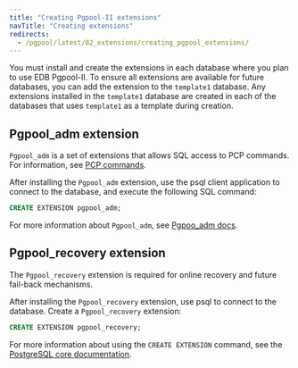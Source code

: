 ```yaml
---
title: "Creating Pgpool-II extensions"
navTitle: "Creating extensions"
redirects:
  - /pgpool/latest/02_extensions/creating_pgpool_extensions/
---
```


You must install and create the extensions in each database where you plan to use EDB Pgpool-II. To ensure all extensions are available for future databases, you can add the extension to the `template1` database. Any extensions installed in the `template1` database are created in each of the databases that uses `template1` as a template during creation.

## Pgpool_adm extension

<div id="pgpool_adm" class="registered_link"></div>

`Pgpool_adm` is a set of extensions that allows SQL access to PCP commands. For information, see  [PCP commands](https://www.pgpool.net/docs/latest/en/html/pcp-commands.html).
   
After installing the `Pgpool_adm` extension, use the psql client application to connect to the database, and execute the following SQL command:

```sql
CREATE EXTENSION pgpool_adm;
```

For more information about `Pgpool_adm`, see [Pgpoo_adm docs](https://www.pgpool.net/docs/latest/en/html/pgpool-adm.html).

## Pgpool_recovery extension

<div id="pgpool_recovery" class="registered_link"></div>

The `Pgpool_recovery` extension is required for online recovery and future fail-back mechanisms.

After installing the `Pgpool_recovery` extension, use psql to connect to the database. Create a `Pgpool_recovery` extension:

```sql
CREATE EXTENSION pgpool_recovery;
```

For more information about using the `CREATE EXTENSION` command, see the [PostgreSQL core documentation](https://www.postgresql.org/docs/current/static/sql-createextension.html).
